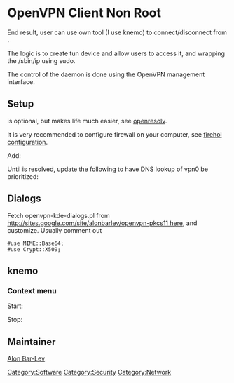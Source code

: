 = OpenVPN Client Non Root =

End result, user can use own tool (I use knemo) to connect/disconnect from {{Package|net-misc/openvpn}}.

The logic is to create tun device and allow users to access it, and wrapping the /sbin/ip
using sudo.

The control of the daemon is done using the OpenVPN management interface.

== Setup ==

{{Kernel|Add tap|<pre>
  Device Drivers  ---> 
    [*] Network device support  --->
      <M>   Universal TUN/TAP device driver support
</pre>}}

{{Root|emerge net-misc/openvpn net-dns/openresolv}}

{{Package|net-dns/openresolv}} is optional, but makes life much easier, see [[openresolv]].

It is very recommended to configure firewall on your computer, see [[Firewall_Using_Firehol|firehol configuration]].

Add:
{{File|/etc/conf.d/net|<pre>
rc_net_vpn0_need="firewall" # optional, if you setup firewall.
rc_net_vpn0_provide="!net"
tuntap_vpn0="tun"
iproute2_vpn0="group users"
config_vpn0="null"
txqueuelen_vpn0="100"
metric_vpn0="1"
</pre>}}

{{Root|<nowiki>ln -s net.lo /etc/init.d/net.vpn0
rc-update add net.vpn0 default
/etc/init.d/net.vpn0 start
</nowiki>}}

{{File|~/openvpn/my-ip|<pre>
#!/bin/sh
sudo /sbin/ip $@
</pre>}}

{{File|~/openvpn/my-up.sh|<pre>
#!/bin/sh
script="${0//my-}"
if [ ${EUID} != 0 ] ; then
        if [[ -x /usr/bin/sudo ]] ; then
                echo "" | sudo -p "" -S /etc/openvpn/"${script}" "$@"
                exit $?
        fi
        echo "You need configure sudo to run $0" >&2
        exit 1
else
        /etc/openvpn/"${script}" "$@"
        exit $?
fi
</pre>}}

{{Command|ln -s my-up.sh ~/openvpn/my-down.sh}}

{{File|~/openvpn/server.conf|Add:<pre>
dev-type tun
dev vpn0
daemon
up my-up.sh
down my-down.sh
iproute my-ip
up-delay
up-restart
down-pre
script-security 2
auth-retry nointeract
management-signal
management 127.0.0.1 2222
management-query-passwords
management-forget-disconnect
remap-usr1 SIGTERM
</pre>}}

{{File|/etc/sudoers.d/openvpn|<pre>
Defaults        env_keep += "foreign_option_1"
Defaults        env_keep += "foreign_option_2"
Defaults        env_keep += "foreign_option_3"
Defaults        env_keep += "foreign_option_4"
Defaults        env_keep += "foreign_option_5"
Defaults        env_keep += "dev"

%users ALL=(ALL) NOPASSWD: /etc/openvpn/up.sh
%users ALL=(ALL) NOPASSWD: /etc/openvpn/down.sh
%users ALL=(ALL) NOPASSWD: /sbin/ip
</pre>}}

Until {{bug|391175}} is resolved, update the following to have DNS lookup of vpn0 be prioritized:
{{File|/etc/resolvconf.conf|<pre>
interface_order="lo lo[0-9]* vpn*"
</pre>}}

== Dialogs ==

Fetch openvpn-kde-dialogs.pl from [[http://sites.google.com/site/alonbarlev/openvpn-pkcs11 here]], and customize.
Usually comment out
 #use MIME::Base64;
 #use Crypt::X509;

{{Root|emerge dev-perl/Net-Telnet}}

== knemo ==

=== Context menu ===

Start:
{{Command|( /usr/sbin/openvpn --cd /home/user/openvpn --config server.conf & ); exec /home/user/openvpn/openvpn-kde-dialogs.pl 2222 1}}

Stop:
{{Command|killall openvpn}}

== Maintainer ==

[[User:Alonbl|Alon Bar-Lev]]

{{AuthorList|{{Author|Alon Bar-Lev|2011-11-17|type=original}}}}

[[Category:Software]]
[[Category:Security]]
[[Category:Network]]